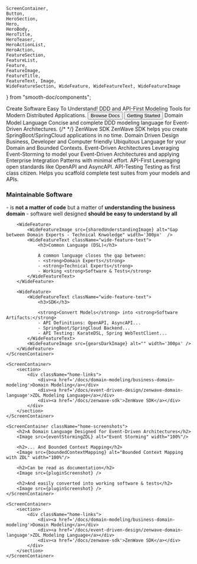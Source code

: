     ScreenContainer,
    Button,
    HeroSection,
    Hero,
    HeroBody,
    HeroTitle,
    HeroTeaser,
    HeroActionList,
    HeroAction,
    FeatureSection,
    FeatureList,
    Feature,
    FeatureImage,
    FeatureTitle,
    FeatureText, Image,
    WideFeatureSection, WideFeature, WideFeatureText, WideFeatureImage
} from "smooth-doc/components";




<ScreenContainer>
  <HeroSection>
    <Hero backgroundImageURL={heroBackgroundImageURL}>
      <HeroBody>
        <HeroTitle>Create Software Easy To Understand!</HeroTitle>
        <HeroTeaser>DDD and API-First Modeling Tools for Modern Distributed Applications.</HeroTeaser>
        <HeroActionList>
          <HeroAction>
            <Button variant="neutral" as={Link} to="/docs/zenwave360">
              Browse Docs
            </Button>
            <Button as={Link} to="/docs/zenwave360">
              Getting Started
            </Button>
          </HeroAction>
        </HeroActionList>
      </HeroBody>
    </Hero>
  </HeroSection>

  <FeatureSection>
    <FeatureList>
      <Feature>
        <FeatureImage src={zdlImageURL} />
        <FeatureTitle>Domain Model Language</FeatureTitle>
        <FeatureText>
          Concise and complete DDD modeling language for Event-Driven Architectures.
        </FeatureText>
      </Feature>
      <Feature>
        <FeatureImage style={{ display: 'inline', 'margin-right': '5px', ...props.style }} src={sdkImageURL} />
        <FeatureImage style={{ display: 'inline', 'margin-right': '5px', ...props.style }} src={springBootImageURL} />
        {/* <FeatureImage style={{ display: 'inline', ...props.style }} src={springImageURL} /> */}
        <FeatureTitle>ZenWave SDK</FeatureTitle>
        <FeatureText>
          ZenWave SDK helps you create SpringBoot/SpringCloud applications in no time.
        </FeatureText>
      </Feature>
      <Feature>
        <FeatureImage src={dddImageURL} />
        <FeatureTitle>Domain Driven Design</FeatureTitle>
        <FeatureText>
          Business, Developer and Computer friendly Ubiquitous Language for your Domain and Bounded Contexts.
        </FeatureText>
      </Feature>
      <Feature>
        <FeatureImage src={edaImageURL} />
        <FeatureTitle>Event-Driven Architectures</FeatureTitle>
        <FeatureText>
          Leveraging Event-Storming to model your Event-Driven Architectures and applying Enterprise Integration Patterns with minimal effort.
        </FeatureText>
      </Feature>
      <Feature>
        <FeatureImage style={{ display: 'inline', 'margin-right': '5px', ...props.style }} src={osiImageURL} />
        <FeatureImage style={{ display: 'inline', 'margin-right': '5px', ...props.style }} src={openApiImageURL} />
        <FeatureImage style={{ display: 'inline', ...props.style }} src={asyncApiImageURL} />
        <FeatureTitle>API-First</FeatureTitle>
        <FeatureText>
          Leveraging open standards like OpenAPI and AsyncAPI.
        </FeatureText>
      </Feature>
      <Feature>
      <FeatureImage src={tddImageURL} />
        <FeatureTitle>API-Testing</FeatureTitle>
        <FeatureText>
          Testing as first class citizen. Helps you scaffold complete test suites from your models and APIs.
        </FeatureText>
      </Feature>
    </FeatureList>
  </FeatureSection>


  <WideFeatureSection>
    <ScreenContainer>
        <WideFeature>
            <WideFeatureText className="wide-feature-text">
                <h3>Maintainable Software</h3>
                - is <strong>not a matter of code</strong> but a matter of <strong>understanding the business domain</strong>
                - software well designed <strong>should be easy to understand by all</strong>
            </WideFeatureText>
            <WideFeatureImage src={dddLogosImage} alt="Domain Driven Design is about Business Understanding" />
        </WideFeature>

        <WideFeature>
            <WideFeatureImage src={sharedUnderstandingImage} alt="Gap between Domain Experts - Technical Knwoledge" width='300px'  />
            <WideFeatureText className="wide-feature-text">
                <h3>Common Language (DSL)</h3>

                A common language closes the gap between:
                - <strong>Domain Experts</strong>
                - <strong>Technical Experts</strong>
                - Working <strong>Software & Tests</strong>
            </WideFeatureText>
        </WideFeature>

        <WideFeature>
            <WideFeatureText className="wide-feature-text">
                <h3>SDK</h3>

                <strong>Convert Models</strong> into <strong>Software Artifacts:</strong>
                - API Definitions: OpenAPI, AsyncAPI...
                - SpringBoot/SpringCloud Backend...
                - API Testing: KarateDSL, Spring WebTestClient...
            </WideFeatureText>
            <WideFeatureImage src={gearsDarkImage} alt="" width='300px' />
        </WideFeature>
    </ScreenContainer>
  </WideFeatureSection>


    <ScreenContainer>
        <section>
            <div className="home-links">
                <div><a href='/docs/domain-modeling/business-domain-modeling'>Domain Modeling</a></div>
                <div><a href='/docs/event-driven-design/zenwave-domain-language'>ZDL Modeling Language</a></div>
                <div><a href='/docs/zenwave-sdk'>ZenWave SDK</a></div>
            </div>
        </section>
    </ScreenContainer>

    <ScreenContainer className="home-screenshots">
        <h2>A Domain Language Designed for Event-Driven Architectures</h2>
        <Image src={eventStormingZDL} alt="Event Storming" width="100%"/>

        <h2>... And Bounded Context Mapping</h2>
        <Image src={boundedContextMapping} alt="Bounded Context Mapping with ZDL" width="100%"/>

        <h2>Can be read as documentation</h2>
        <Image src={pluginScreenshot} />

        <h2>And easily converted into working software & tests</h2>
        <Image src={pluginScreenshot} />
    </ScreenContainer>

    <ScreenContainer>
        <section>
            <div className="home-links">
                <div><a href='/docs/domain-modeling/business-domain-modeling'>Domain Modeling</a></div>
                <div><a href='/docs/event-driven-design/zenwave-domain-language'>ZDL Modeling Language</a></div>
                <div><a href='/docs/zenwave-sdk'>ZenWave SDK</a></div>
            </div>
        </section>
    </ScreenContainer>
</ScreenContainer>
